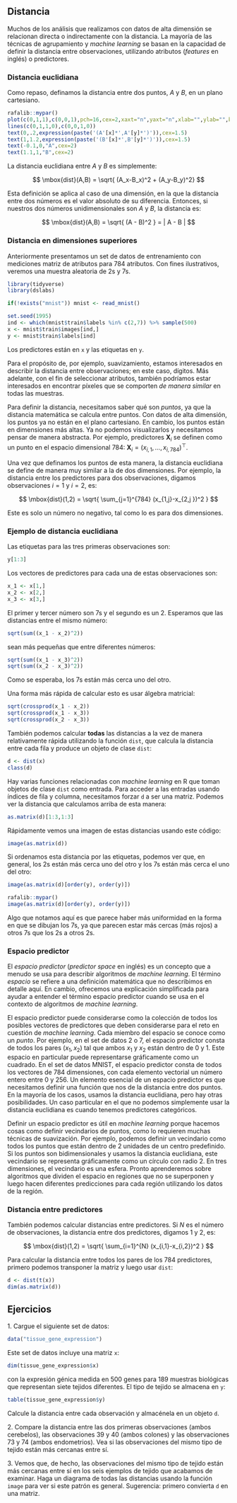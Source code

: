 ## Distancia

Muchos de los análisis que realizamos con datos de alta dimensión se relacionan directa o indirectamente con la distancia. La mayoría de las técnicas de agrupamiento y _machine learning_ se basan en la capacidad de definir la distancia entre observaciones, utilizando atributos (_features_ en inglés) o predictores.

### Distancia euclidiana

Como repaso, definamos la distancia entre dos puntos, $A$ y $B$, en un plano cartesiano.

```r
rafalib::mypar()
plot(c(0,1,1),c(0,0,1),pch=16,cex=2,xaxt="n",yaxt="n",xlab="",ylab="",bty="n",xlim=c(-0.25,1.25),ylim=c(-0.25,1.25))
lines(c(0,1,1,0),c(0,0,1,0))
text(0,.2,expression(paste('(A'[x]*',A'[y]*')')),cex=1.5)
text(1,1.2,expression(paste('(B'[x]*',B'[y]*')')),cex=1.5)
text(-0.1,0,"A",cex=2)
text(1.1,1,"B",cex=2)
```

La distancia euclidiana entre $A$ y $B$ es simplemente:

$$
\mbox{dist}(A,B) = \sqrt{ (A_x-B_x)^2 + (A_y-B_y)^2}
$$

Esta definición se aplica al caso de una dimensión, en la que la distancia entre dos números es el valor absoluto de su diferencia. Entonces, si nuestros dos números unidimensionales son $A$ y $B$, la distancia es:

$$
\mbox{dist}(A,B) = \sqrt{ (A - B)^2 } = | A - B |
$$



### Distancia en dimensiones superiores

Anteriormente presentamos un set de datos de entrenamiento con mediciones matriz de atributos para 784 atributos. Con fines ilustrativos, veremos una muestra aleatoria de 2s y 7s.

```r
library(tidyverse)
library(dslabs)

if(!exists("mnist")) mnist <- read_mnist()

set.seed(1995)
ind <- which(mnist$train$labels %in% c(2,7)) %>% sample(500)
x <- mnist$train$images[ind,]
y <- mnist$train$labels[ind]
```

Los predictores están en `x` y las etiquetas en `y`.

Para el propósito de, por ejemplo, suavizamiento, estamos interesados en describir la distancia entre observaciones; en este caso, dígitos. Más adelante, con el fin de seleccionar atributos, también podríamos estar interesados en encontrar píxeles que se comporten _de manera similar_ en todas las muestras.

Para definir la distancia, necesitamos saber qué son _puntos_, ya que la distancia matemática se calcula entre puntos. Con datos de alta dimensión, los puntos ya no están en el plano cartesiano. En cambio, los puntos están en dimensiones más altas. Ya no podemos visualizarlos y necesitamos pensar de manera abstracta. Por ejemplo, predictores $\mathbf{X}_i$ se definen como un punto en el espacio dimensional 784: $\mathbf{X}_i = (x_{i,1},\dots,x_{i,784})^\top$.

Una vez que definamos los puntos de esta manera, la distancia euclidiana se define de manera muy similar a la de dos dimensiones. Por ejemplo, la distancia entre los predictores para dos observaciones, digamos observaciones $i=1$ y $i=2$, es:

$$
\mbox{dist}(1,2) = \sqrt{ \sum_{j=1}^{784} (x_{1,j}-x_{2,j })^2 }
$$

Este es solo un número no negativo, tal como lo es para dos dimensiones.

### Ejemplo de distancia euclidiana

Las etiquetas para las tres primeras observaciones son:

```r
y[1:3]
```

Los vectores de predictores para cada una de estas observaciones son:

```r
x_1 <- x[1,]
x_2 <- x[2,]
x_3 <- x[3,]
```

El primer y tercer número son 7s y el segundo es un 2. Esperamos que las distancias entre el mismo número:

```r
sqrt(sum((x_1 - x_2)^2))
```

sean más pequeñas que entre diferentes números:

```r
sqrt(sum((x_1 - x_3)^2))
sqrt(sum((x_2 - x_3)^2))
```

Como se esperaba, los 7s están más cerca uno del otro.

Una forma más rápida de calcular esto es usar álgebra matricial:

```r
sqrt(crossprod(x_1 - x_2))
sqrt(crossprod(x_1 - x_3))
sqrt(crossprod(x_2 - x_3))
```

También podemos calcular **todas** las distancias a la vez de manera relativamente rápida utilizando la función `dist`, que calcula la distancia entre cada fila y produce un objeto de clase `dist`:


```r
d <- dist(x)
class(d)
```

Hay varias funciones relacionadas con _machine learning_ en R que toman objetos de clase `dist` como entrada. Para acceder a las entradas usando índices de fila y columna, necesitamos forzar `d` a ser una matriz. Podemos ver la distancia que calculamos arriba de esta manera:

```r
as.matrix(d)[1:3,1:3]
```

Rápidamente vemos una imagen de estas distancias usando este código:

```r
image(as.matrix(d))
```
Si ordenamos esta distancia por las etiquetas, podemos ver que, en general, los 2s están más cerca uno del otro y los 7s están más cerca el uno del otro:

```r
image(as.matrix(d)[order(y), order(y)])
```

```r
rafalib::mypar()
image(as.matrix(d)[order(y), order(y)])
```

Algo que notamos aquí es que parece haber más uniformidad en la forma en que se dibujan los 7s, ya que parecen estar más cercas (más rojos) a otros 7s que los 2s a otros 2s.

### Espacio predictor {#predictor-space}

El _espacio predictor_ (_predictor space_ en inglés) es un concepto que a menudo se usa para describir algoritmos de _machine learning_. El término _espacio_ se refiere a una definición matemática que no describimos en detalle aquí. En cambio, ofrecemos una explicación simplificada para ayudar a entender el término espacio predictor cuando se usa en el contexto de algoritmos de _machine learning_.

El espacio predictor puede considerarse como la colección de todos los posibles vectores de predictores que deben considerarse para el reto en cuestión de _machine learning_. Cada miembro del espacio se conoce como un _punto_. Por ejemplo, en el set de datos 2 o 7, el espacio predictor consta de todos los pares $(x_1, x_2)$ tal que ambos $x_1$ y $x_2$ están dentro de 0 y 1. Este espacio en particular puede representarse gráficamente como un cuadrado. En el set de datos MNIST, el espacio predictor consta de todos los vectores de 784 dimensiones, con cada elemento vectorial un número entero entre 0 y 256. Un elemento esencial de un espacio predictor es que necesitamos definir una función que nos de la distancia entre dos puntos. En la mayoría de los casos, usamos la distancia euclidiana, pero hay otras posibilidades. Un caso particular en el que no podemos simplemente usar la distancia euclidiana es cuando tenemos predictores categóricos.

Definir un espacio predictor es útil en _machine learning_ porque hacemos cosas como definir vecindarios de puntos, como lo requieren muchas técnicas de suavización. Por ejemplo, podemos definir un vecindario como todos los puntos que están dentro de 2 unidades de un centro predefinido. Si los puntos son bidimensionales y usamos la distancia euclidiana, este vecindario se representa gráficamente como un círculo con radio 2. En tres dimensiones, el vecindario es una esfera. Pronto aprenderemos sobre algoritmos que dividen el espacio en regiones que no se superponen y luego hacen diferentes predicciones para cada región utilizando los datos de la región.




### Distancia entre predictores


También podemos calcular distancias entre predictores. Si $N$ es el número de observaciones, la distancia entre dos predictores, digamos 1 y 2, es:

$$
\mbox{dist}(1,2) = \sqrt{ \sum_{i=1}^{N} (x_{i,1}-x_{i,2})^2 }
$$

Para calcular la distancia entre todos los pares de los 784 predictores, primero podemos transponer la matriz y luego usar `dist`:
```r
d <- dist(t(x))
dim(as.matrix(d))
```

<!--
Una cosa interesante a tener en cuenta aquí es que si elegimos un predictor (un píxel), podemos ver qué píxeles están cerca. Es decir, el par de píxeles tiene tinta en las mismas imágenes (pequeña distancia) o no (gran distancia). La distancia entre, por ejemplo, y todos los demás píxeles viene dada por:

```r
d_492 <- as.matrix(d)[492,]
```

Ahora podemos ver el patrón espacial de estas distancias con el siguiente código:

```r
image(1:28, 1:28, matrix(d_492, 28, 28))
```

No es sorprendente que los puntos físicamente cercanos estén matemáticamente más cerca.
-->

## Ejercicios


1\. Cargue el siguiente set de datos:

```r
data("tissue_gene_expression")
```

Este set de datos incluye una matriz `x`:

```r
dim(tissue_gene_expression$x)
```

con la expresión génica medida en 500 genes para 189 muestras biológicas que representan siete tejidos diferentes. El tipo de tejido se almacena en `y`:

```r
table(tissue_gene_expression$y)
```

Calcule la distancia entre cada observación y almacénela en un objeto `d`.


2\. Compare la distancia entre las dos primeras observaciones (ambos cerebelos), las observaciones 39 y 40 (ambos colones) y las observaciones 73 y 74 (ambos endometrios). Vea si las observaciones del mismo tipo de tejido están más cercanas entre sí.


3\. Vemos que, de hecho, las observaciones del mismo tipo de tejido están más cercanas entre sí en los seis ejemplos de tejido que acabamos de examinar. Haga un diagrama de todas las distancias usando la función `image` para ver si este patrón es general. Sugerencia: primero convierta `d` en una matriz.





